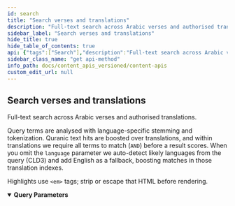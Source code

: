 ```yaml
---
id: search
title: "Search verses and translations"
description: "Full-text search across Arabic verses and authorised translations."
sidebar_label: "Search verses and translations"
hide_title: true
hide_table_of_contents: true
api: {"tags":["Search"],"description":"Full-text search across Arabic verses and authorised translations.\n\nQuery terms are analysed with language-specific stemming and tokenization. Quranic text hits are boosted over translations, and within translations we require all terms to match (`AND`) before a result scores. When you omit the `language` parameter we auto-detect likely languages from the query (CLD3) and add English as a fallback, boosting matches in those translation indexes.\n\nHighlights use `<em>` tags; strip or escape that HTML before rendering.","operationId":"search","parameters":[{"name":"q","in":"query","description":"Search query, you can use *query* as well","schema":{"type":"string"}},{"name":"size","in":"query","description":"Results per page. *s* is also valid parameter.","schema":{"type":"number","default":20}},{"name":"page","in":"query","description":"Page number, well for pagination. You can use *p* as well","schema":{"type":"number","default":0}},{"name":"language","in":"query","description":"ISO code of language, use this query params if you want to boost translations for specific language.\nFor list of available language see [GET /resources/languages](/docs/content_apis_versioned/languages) for the catalog of languages..","schema":{"type":"string","default":"en"}}],"responses":{"default":{"description":""}},"method":"get","path":"/search","servers":[{"url":"https://apis-prelive.quran.foundation/content/api/v4","description":"Pre-production Server"},{"url":"https://apis.quran.foundation/content/api/v4","description":"Production Server"}],"security":[{"x-auth-token":[],"x-client-id":[]}],"securitySchemes":{"x-auth-token":{"type":"apiKey","description":"The JWT access token required for accessing the endpoints.","name":"x-auth-token","in":"header"},"x-client-id":{"type":"apiKey","description":"Your client Id","name":"x-client-id","in":"header"}},"info":{"title":"Content APIs","description":"Quran.Foundation Content APIs offer programmatic access to the Quran's core content like chapters, verses, recitations, translations, and more, distinct from user-specific data like notes and bookmarks provided by [User-related APIs](/docs/category/user-related-apis).\n\n:::important Integrity of Translations\nPlease **disable any automatic browser-translation features** (e.g. Google-Translate-in-Chrome) when displaying text returned by the *Translations* endpoints.  \nRe-translating an already vetted Quranic translation can introduce serious semantic errors.\n:::\n\n ## How to get access \n\n We are using OAuth2 flows to authenticate and authorize requests. To get started, you need to [get an access token](/docs/tutorials/oidc/getting-started-with-oauth2#obtaining-oauth-20-client-credentials) to make requests to our APIs. Since the APIs are not user-related, you will need to use the `client_credentials` grant type and [`content` scope](/docs/user_related_apis_versioned/scopes#content) when sending a request to [The OAuth 2.0 Token Endpoint](/docs/oauth2_apis_versioned/oauth-2-token-exchange) to get the access token. The below diagram shows the flow of getting an access token using the `client_credentials` grant type in a very simplified way.\n\n ![Client Credentials Flow](/img/client-credentials-flow.png) After getting a valid access token, each request to get resources will have to include 2 headers mentioned below: `x-auth-token` and `x-client-id`.","version":"v4"},"postman":{"name":"Search verses and translations","description":{"content":"Full-text search across Arabic verses and authorised translations.\n\nQuery terms are analysed with language-specific stemming and tokenization. Quranic text hits are boosted over translations, and within translations we require all terms to match (`AND`) before a result scores. When you omit the `language` parameter we auto-detect likely languages from the query (CLD3) and add English as a fallback, boosting matches in those translation indexes.\n\nHighlights use `<em>` tags; strip or escape that HTML before rendering.","type":"text/plain"},"url":{"path":["search"],"host":["{{baseUrl}}"],"query":[{"disabled":false,"description":{"content":"Search query, you can use *query* as well","type":"text/plain"},"key":"q","value":""},{"disabled":false,"description":{"content":"Results per page. *s* is also valid parameter.","type":"text/plain"},"key":"size","value":""},{"disabled":false,"description":{"content":"Page number, well for pagination. You can use *p* as well","type":"text/plain"},"key":"page","value":""},{"disabled":false,"description":{"content":"ISO code of language, use this query params if you want to boost translations for specific language.\nFor list of available language see [GET /resources/languages](/docs/content_apis_versioned/languages) for the catalog of languages..","type":"text/plain"},"key":"language","value":""}],"variable":[]},"method":"GET"}}
sidebar_class_name: "get api-method"
info_path: docs/content_apis_versioned/content-apis
custom_edit_url: null
---
```



## Search verses and translations



Full-text search across Arabic verses and authorised translations.

Query terms are analysed with language-specific stemming and tokenization. Quranic text hits are boosted over translations, and within translations we require all terms to match (`AND`) before a result scores. When you omit the `language` parameter we auto-detect likely languages from the query (CLD3) and add English as a fallback, boosting matches in those translation indexes.

Highlights use `<em>` tags; strip or escape that HTML before rendering.

<details style={{"marginBottom":"1rem"}} data-collapsed={false} open={true}><summary style={{}}><strong>Query Parameters</strong></summary><div><ul><ParamsItem className={"paramsItem"} param={{"name":"q","in":"query","description":"Search query, you can use *query* as well","schema":{"type":"string"}}}></ParamsItem><ParamsItem className={"paramsItem"} param={{"name":"size","in":"query","description":"Results per page. *s* is also valid parameter.","schema":{"type":"number","default":20}}}></ParamsItem><ParamsItem className={"paramsItem"} param={{"name":"page","in":"query","description":"Page number, well for pagination. You can use *p* as well","schema":{"type":"number","default":0}}}></ParamsItem><ParamsItem className={"paramsItem"} param={{"name":"language","in":"query","description":"ISO code of language, use this query params if you want to boost translations for specific language.\nFor list of available language see [GET /resources/languages](/docs/content_apis_versioned/languages) for the catalog of languages..","schema":{"type":"string","default":"en"}}}></ParamsItem></ul></div></details><div><ApiTabs><TabItem label={"default"} value={"default"}><div></div><div></div></TabItem></ApiTabs></div>
      